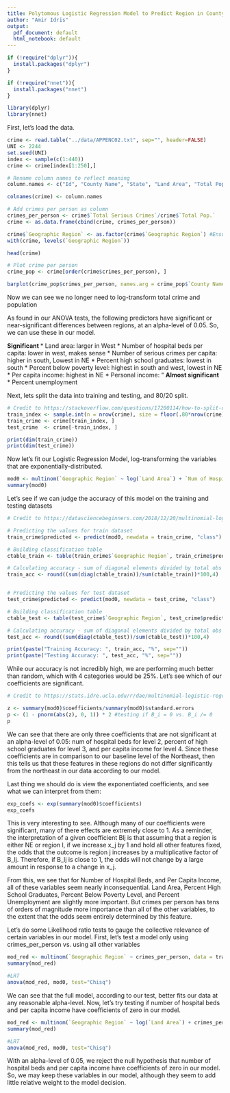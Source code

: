 ```yaml
---
title: Polytomous Logistic Regression Model to Predict Region in County Crime Dataset
author: "Amir Idris"
output:
  pdf_document: default
  html_notebook: default
---
```

```r
if (!require("dplyr")){
  install.packages("dplyr")
}

if (!require("nnet")){
  install.packages("nnet")
}

library(dplyr)
library(nnet)
```


First, let's load the data.

```r
crime <- read.table("../data/APPENC02.txt", sep="", header=FALSE)
UNI <- 2244
set.seed(UNI)
index <- sample(c(1:440))
crime <- crime[index[1:250],]

# Rename column names to reflect meaning
column.names <- c("Id", "County Name", "State", "Land Area", "Total Pop.", "Percent of Pop. Age 18-34", "Percent of Pop. Age >= 65", "Num of Active Physicians", "Num of Hospital Beds", "Total Serious Crimes", "Percent High School Graduates", "Percent Bachelor's Degree", "Percent Below Poverty Level", "Percent Unemployment", "Per Capita Income", "Total personal income", "Geographic Region")

colnames(crime) <- column.names

# Add crimes per person as column
crimes_per_person <- crime$`Total Serious Crimes`/crime$`Total Pop.`
crime <- as.data.frame(cbind(crime, crimes_per_person))

crime$`Geographic Region` <- as.factor(crime$`Geographic Region`) #Ensure our outcome variable is treated as a factor variable
with(crime, levels(`Geographic Region`))

head(crime)
```
```r
# Plot crime per person
crime_pop <- crime[order(crime$crimes_per_person), ]

barplot(crime_pop$crimes_per_person, names.arg = crime_pop$`County Name`, xlab = "County", ylab = "Crimes Per Person", main = "Crimes Per Person for each County")
```
Now we can see we no longer need to log-transform total crime and population


As found in our ANOVA tests, the following predictors have significant or near-significant differences between regions, at an alpha-level of 0.05. So, we can use these in our model.

<b> Significant </b>
* Land area: larger in West 
* Number of hospital beds per capita: lower in west, makes sense
* Number of serious crimes per capita: higher in south, Lowest in NE 
* Percent high school graduates: lowest in south
* Percent below poverty level: highest in south and west, lowest in NE
* Per capita income: highest in NE 
* Personal income: “
<b> Almost significant </b>
* Percent unemployment

Next, lets split the data into training and testing, and 80/20 split.

```r
# Credit to https://stackoverflow.com/questions/17200114/how-to-split-data-into-training-testing-sets-using-sample-function
train_index <- sample.int(n = nrow(crime), size = floor(.80*nrow(crime)), replace = F)
train_crime <- crime[train_index, ]
test_crime  <- crime[-train_index, ]

print(dim(train_crime))
print(dim(test_crime))
```

Now let's fit our Logistic Regression Model, log-transforming the variables that are exponentially-distributed.

```r
mod0 <- multinom(`Geographic Region` ~ log(`Land Area`) + `Num of Hospital Beds` + crimes_per_person + `Percent High School Graduates` + `Percent Below Poverty Level` + `Per Capita Income` + `Percent Unemployment`, data = train_crime)
summary(mod0)
```


Let's see if we can judge the accuracy of this model on the training and testing datasets

```r
# Credit to https://datasciencebeginners.com/2018/12/20/multinomial-logistic-regression-using-r/

# Predicting the values for train dataset
train_crime$predicted <- predict(mod0, newdata = train_crime, "class")

# Building classification table
ctable_train <- table(train_crime$`Geographic Region`, train_crime$predicted)

# Calculating accuracy - sum of diagonal elements divided by total obs
train_acc <- round((sum(diag(ctable_train))/sum(ctable_train))*100,4)


# Predicting the values for test dataset
test_crime$predicted <- predict(mod0, newdata = test_crime, "class")

# Building classification table
ctable_test <- table(test_crime$`Geographic Region`, test_crime$predicted)

# Calculating accuracy - sum of diagonal elements divided by total obs
test_acc <- round((sum(diag(ctable_test))/sum(ctable_test))*100,4)

print(paste("Training Accuracy: ", train_acc, "%", sep=""))
print(paste("Testing Accuracy: ", test_acc, "%", sep=""))
```

While our accuracy is not incredibly high, we are performing much better than random, which with 4 categories would be 25%. Let's see which of our coefficients are significant.

```r
# Credit to https://stats.idre.ucla.edu/r/dae/multinomial-logistic-regression/

z <- summary(mod0)$coefficients/summary(mod0)$standard.errors
p <- (1 - pnorm(abs(z), 0, 1)) * 2 #testing if B_i = 0 vs. B_i /= 0
p
```



We can see that there are only three coefficients that are not significant at an alpha-level of 0.05: num of hospital beds for level 2, percent of high school graduates for level 3, and per capita income for level 4. Since these coefficients are in comparison to our baseline level of the Northeast, then this tells us that these features in these regions do not differ significantly from the northeast in our data according to our model.

Last thing we should do is view the exponentiated coefficients, and see what we can interpret from them:

```r
exp_coefs <- exp(summary(mod0)$coefficients)
exp_coefs
```

This is very interesting to see. Although many of our coefficients were significant, many of there effects are extremely close to 1. As a reminder, the interpretation of a given coefficient Blj is that assuming that a region is either NE or region l, if we increase x_j by 1 and hold all other features fixed, the odds that the outcome is region j increases by a multiplicative factor of B_lj. Therefore, if B_lj is close to 1, the odds will not change by a large amount in response to a change in x_j.

From this, we see that for Number of Hospital Beds, and Per Capita Income, all of these variables seem nearly inconsequential. Land Area, Percent High School Graduates, Percent Below Poverty Level, and Percent Unemployment are slightly more important. But crimes per person has tens of orders of magnitude more importance than all of the other variables, to the extent that the odds seem entirely determined by this feature.


Let's do some Likelihood ratio tests to gauge the collective relevance of certain variables in our model. First, let's test a model only using crimes_per_person vs. using all other variables
```r
mod_red <- multinom(`Geographic Region` ~ crimes_per_person, data = train_crime)
summary(mod_red)

#LRT
anova(mod_red, mod0, test="Chisq")
```
We can see that the full model, according to our test, better fits our data at any reasonable alpha-level. Now, let's try testing if number of hospital beds and per capita income have coefficients of zero in our model.

```r
mod_red <- multinom(`Geographic Region` ~ log(`Land Area`) + crimes_per_person + `Percent High School Graduates` + `Percent Below Poverty Level` + `Percent Unemployment`, data = train_crime)
summary(mod_red)

#LRT
anova(mod_red, mod0, test="Chisq")
```
With an alpha-level of 0.05, we reject the null hypothesis that number of hospital beds and per capita income have coefficients of zero in our model. So, we may keep these variables in our model, although they seem to add little relative weight to the model decision.










